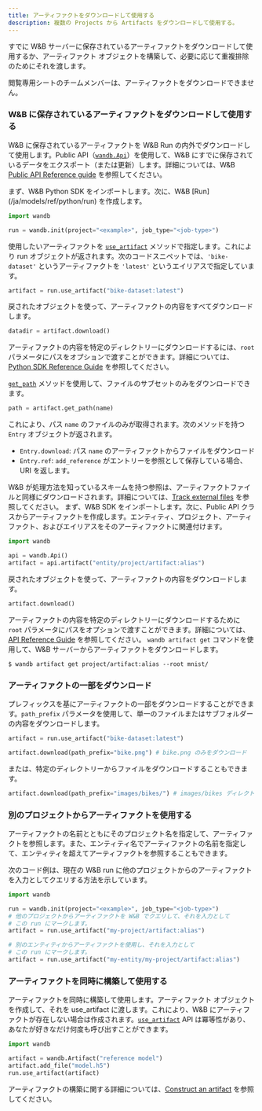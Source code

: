 ```yaml
---
title: アーティファクトをダウンロードして使用する
description: 複数の Projects から Artifacts をダウンロードして使用する。
---
```


すでに W&B サーバーに保存されているアーティファクトをダウンロードして使用するか、アーティファクト オブジェクトを構築して、必要に応じて重複排除のためにそれを渡します。

<Note>
閲覧専用シートのチームメンバーは、アーティファクトをダウンロードできません。
</Note>

### W&B に保存されているアーティファクトをダウンロードして使用する

W&B に保存されているアーティファクトを W&B Run の内外でダウンロードして使用します。Public API（[`wandb.Api`](/ja/models/ref/python/public-api/api)）を使用して、W&B にすでに保存されているデータをエクスポート（または更新）します。詳細については、W&B [Public API Reference guide](/ja/models/ref/python/public-api/) を参照してください。

<Tabs>
<Tab title="During a run">
まず、W&B Python SDK をインポートします。次に、W&B [Run](/ja/models/ref/python/run) を作成します。

```python
import wandb

run = wandb.init(project="<example>", job_type="<job-type>")
```

使用したいアーティファクトを [`use_artifact`](/ja/models/ref/python/run#use_artifact) メソッドで指定します。これにより run オブジェクトが返されます。次のコードスニペットでは、`'bike-dataset'` というアーティファクトを `'latest'` というエイリアスで指定しています。

```python
artifact = run.use_artifact("bike-dataset:latest")
```

戻されたオブジェクトを使って、アーティファクトの内容をすべてダウンロードします。

```python
datadir = artifact.download()
```

アーティファクトの内容を特定のディレクトリーにダウンロードするには、`root` パラメータにパスをオプションで渡すことができます。詳細については、[Python SDK Reference Guide](/ja/models/ref/python/artifact#download) を参照してください。

[`get_path`](/ja/models/ref/python/artifact#get_path) メソッドを使用して、ファイルのサブセットのみをダウンロードできます。

```python
path = artifact.get_path(name)
```

これにより、パス `name` のファイルのみが取得されます。次のメソッドを持つ `Entry` オブジェクトが返されます。

* `Entry.download`: パス `name` のアーティファクトからファイルをダウンロード
* `Entry.ref`: `add_reference` がエントリーを参照として保存している場合、URI を返します。

W&B が処理方法を知っているスキームを持つ参照は、アーティファクトファイルと同様にダウンロードされます。詳細については、[Track external files](/ja/models/artifacts/track-external-files/) を参照してください。
</Tab>
<Tab title="Outside of a run">
まず、W&B SDK をインポートします。次に、Public API クラスからアーティファクトを作成します。エンティティ、プロジェクト、アーティファクト、およびエイリアスをそのアーティファクトに関連付けます。

```python
import wandb

api = wandb.Api()
artifact = api.artifact("entity/project/artifact:alias")
```

戻されたオブジェクトを使って、アーティファクトの内容をダウンロードします。

```python
artifact.download()
```

アーティファクトの内容を特定のディレクトリーにダウンロードするために `root` パラメータにパスをオプションで渡すことができます。詳細については、[API Reference Guide](/ja/models/ref/python/artifact#download) を参照してください。
</Tab>
<Tab title="W&B CLI">
`wandb artifact get` コマンドを使用して、W&B サーバーからアーティファクトをダウンロードします。

```
$ wandb artifact get project/artifact:alias --root mnist/
```
</Tab>
</Tabs>

### アーティファクトの一部をダウンロード

プレフィックスを基にアーティファクトの一部をダウンロードすることができます。`path_prefix` パラメータを使用して、単一のファイルまたはサブフォルダーの内容をダウンロードします。

```python
artifact = run.use_artifact("bike-dataset:latest")

artifact.download(path_prefix="bike.png") # bike.png のみをダウンロード
```

または、特定のディレクトリーからファイルをダウンロードすることもできます。

```python
artifact.download(path_prefix="images/bikes/") # images/bikes ディレクトリー内のファイルをダウンロード
```

### 別のプロジェクトからアーティファクトを使用する

アーティファクトの名前とともにそのプロジェクト名を指定して、アーティファクトを参照します。また、エンティティ名でアーティファクトの名前を指定して、エンティティを超えてアーティファクトを参照することもできます。

次のコード例は、現在の W&B run に他のプロジェクトからのアーティファクトを入力としてクエリする方法を示しています。

```python
import wandb

run = wandb.init(project="<example>", job_type="<job-type>")
# 他のプロジェクトからアーティファクトを W&B でクエリして、それを入力として
# この run にマークします。
artifact = run.use_artifact("my-project/artifact:alias")

# 別のエンティティからアーティファクトを使用し、それを入力として
# この run にマークします。
artifact = run.use_artifact("my-entity/my-project/artifact:alias")
```

### アーティファクトを同時に構築して使用する

アーティファクトを同時に構築して使用します。アーティファクト オブジェクトを作成して、それを use_artifact に渡します。これにより、W&B にアーティファクトが存在しない場合は作成されます。[`use_artifact`](/ja/models/ref/python/run#use_artifact) API は冪等性があり、あなたが好きなだけ何度も呼び出すことができます。

```python
import wandb

artifact = wandb.Artifact("reference model")
artifact.add_file("model.h5")
run.use_artifact(artifact)
```

アーティファクトの構築に関する詳細については、[Construct an artifact](/ja/models/artifacts/construct-an-artifact/) を参照してください。